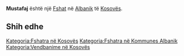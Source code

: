 {{Fshat në Kosovës
 | Emri                = Mustafaj
| srp_N_name = Mustafaj
| srp_N_FULL_NAME_RO = Mustafaj
| srp_N_FULL_NAME_ND_RO = Mustafaj
| srp_N_SORT_NAME_RG = MUSTAFAJ
| srp_N_FULL_NAME_RG = Mustafaj
| srp_N_FULL_NAME_ND_RG = Mustafaj
| srp_V_name = Mustafići
| srp_V_FULL_NAME_RO = Mustafići
| srp_V_FULL_NAME_ND_RO = Mustafici
| srp_V_SORT_NAME_RG = MUSTAFICI
| srp_V_FULL_NAME_RG = Mustafići
| srp_V_FULL_NAME_ND_RG = Mustafici

 | Emri (Rasa dhanore) = 
 | Figura              = 
 | Shteti              = Kosovo
 | Komuna              = Albanik
 | Kodi postar         = 
 | Sipërfaqja          = 

 | Popullsia           = 

 | Regj. i popullsisë  = 
 | Dend. e popullsisë  = 
 | Faqja zyrtare       = 
 <!--- Koordinatat ----> 
 | Gjerësia            = 42.641389
 | Gjatësia            = 20.646667
 | Lartësia            = 
}}
'''Mustafaj''' është një [[Fshat]] në [[Albanik]] të [[Kosovës]].

<!-- == Gjeografia == -->
<!-- == Historia == -->
<!-- == Demografia == -->
== Shih edhe ==
{{Komuna Albanik}}
{{Kosovo-Administrata-Cung}}

[[Kategoria:Fshatra në Kosovës]]
[[Kategoria:Fshatra në Kommunes Albanik]]
[[Kategoria:Vendbanime në Kosovës]]